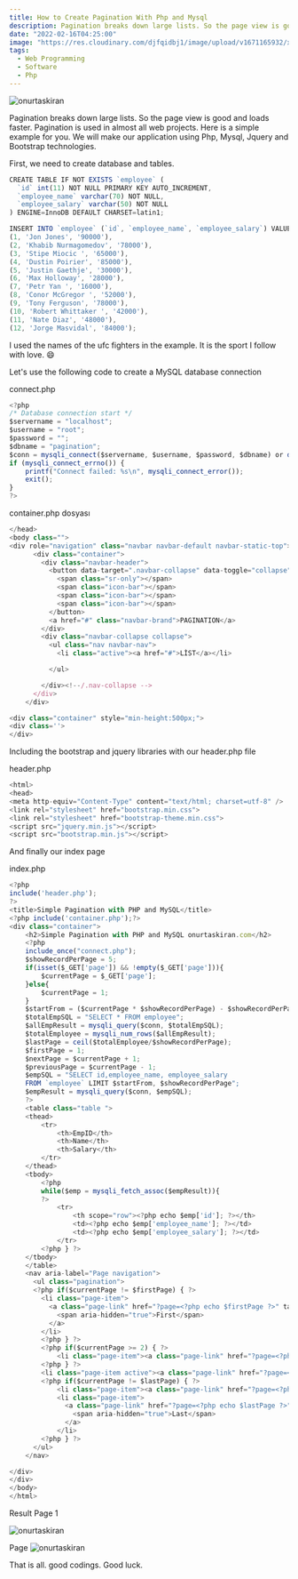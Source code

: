 ```yaml
---
title: How to Create Pagination With Php and Mysql
description: Pagination breaks down large lists. So the page view is good and loads faster. Pagination is used in almost all web projects. Here is a simple example for you.
date: "2022-02-16T04:25:00"
image: "https://res.cloudinary.com/djfqidbj1/image/upload/v1671165932/xpxsxzfrmaa0za4cjtfy.jpg"
tags:
  - Web Programming
  - Software
  - Php
---
```


<img
  className="w-full rounded-xl"
  src="https://res.cloudinary.com/djfqidbj1/image/upload/v1671165932/xpxsxzfrmaa0za4cjtfy.jpg"
  alt="onurtaskiran"
/>

Pagination breaks down large lists. So the page view is good and loads faster. Pagination is used in almost all web projects. Here is a simple example for you. We will make our application using Php, Mysql, Jquery and Bootstrap technologies.

First, we need to create database and tables.

```javascript
CREATE TABLE IF NOT EXISTS `employee` (
  `id` int(11) NOT NULL PRIMARY KEY AUTO_INCREMENT,
  `employee_name` varchar(70) NOT NULL,
  `employee_salary` varchar(50) NOT NULL
) ENGINE=InnoDB DEFAULT CHARSET=latin1;

INSERT INTO `employee` (`id`, `employee_name`, `employee_salary`) VALUES
(1, 'Jon Jones', '90000'),
(2, 'Khabib Nurmagomedov', '78000'),
(3, 'Stipe Miocic ', '65000'),
(4, 'Dustin Poirier', '85000'),
(5, 'Justin Gaethje', '30000'),
(6, 'Max Holloway', '28000'),
(7, 'Petr Yan ', '16000'),
(8, 'Conor McGregor ', '52000'),
(9, 'Tony Ferguson', '78000'),
(10, 'Robert Whittaker ', '42000'),
(11, 'Nate Diaz', '48000'),
(12, 'Jorge Masvidal', '84000');
```

I used the names of the ufc fighters in the example. It is the sport I follow with love. 😄

Let's use the following code to create a MySQL database connection

connect.php

```javascript
<?php
/* Database connection start */
$servername = "localhost";
$username = "root";
$password = "";
$dbname = "pagination";
$conn = mysqli_connect($servername, $username, $password, $dbname) or die("Connection failed: " . mysqli_connect_error());
if (mysqli_connect_errno()) {
    printf("Connect failed: %s\n", mysqli_connect_error());
    exit();
}
?>
```

container.php dosyası

```javascript
</head>
<body class="">
<div role="navigation" class="navbar navbar-default navbar-static-top">
      <div class="container">
        <div class="navbar-header">
          <button data-target=".navbar-collapse" data-toggle="collapse" class="navbar-toggle" type="button">
            <span class="sr-only"></span>
            <span class="icon-bar"></span>
            <span class="icon-bar"></span>
            <span class="icon-bar"></span>
          </button>
          <a href="#" class="navbar-brand">PAGINATION</a>
        </div>
        <div class="navbar-collapse collapse">
          <ul class="nav navbar-nav">
            <li class="active"><a href="#">LİST</a></li>

          </ul>

        </div><!--/.nav-collapse -->
      </div>
    </div>

<div class="container" style="min-height:500px;">
<div class=''>
</div>
```

Including the bootstrap and jquery libraries with our header.php file

header.php

```javascript
<html>
<head>
<meta http-equiv="Content-Type" content="text/html; charset=utf-8" />
<link rel="stylesheet" href="bootstrap.min.css">
<link rel="stylesheet" href="bootstrap-theme.min.css">
<script src="jquery.min.js"></script>
<script src="bootstrap.min.js"></script>
```

And finally our index page

index.php

```javascript
<?php
include('header.php');
?>
<title>Simple Pagination with PHP and MySQL</title>
<?php include('container.php');?>
<div class="container">
	<h2>Simple Pagination with PHP and MySQL onurtaskiran.com</h2>
	<?php
	include_once("connect.php");
	$showRecordPerPage = 5;
	if(isset($_GET['page']) && !empty($_GET['page'])){
		$currentPage = $_GET['page'];
	}else{
		$currentPage = 1;
	}
	$startFrom = ($currentPage * $showRecordPerPage) - $showRecordPerPage;
	$totalEmpSQL = "SELECT * FROM employee";
	$allEmpResult = mysqli_query($conn, $totalEmpSQL);
	$totalEmployee = mysqli_num_rows($allEmpResult);
	$lastPage = ceil($totalEmployee/$showRecordPerPage);
	$firstPage = 1;
	$nextPage = $currentPage + 1;
	$previousPage = $currentPage - 1;
	$empSQL = "SELECT id,employee_name, employee_salary
	FROM `employee` LIMIT $startFrom, $showRecordPerPage";
	$empResult = mysqli_query($conn, $empSQL);
	?>
	<table class="table ">
	<thead>
		<tr>
			<th>EmpID</th>
			<th>Name</th>
			<th>Salary</th>
		</tr>
	</thead>
	<tbody>
		<?php
		while($emp = mysqli_fetch_assoc($empResult)){
		?>
			<tr>
				<th scope="row"><?php echo $emp['id']; ?></th>
				<td><?php echo $emp['employee_name']; ?></td>
				<td><?php echo $emp['employee_salary']; ?></td>
			</tr>
		<?php } ?>
	</tbody>
	</table>
	<nav aria-label="Page navigation">
	  <ul class="pagination">
	  <?php if($currentPage != $firstPage) { ?>
		<li class="page-item">
		  <a class="page-link" href="?page=<?php echo $firstPage ?>" tabindex="-1" aria-label="Previous">
			<span aria-hidden="true">First</span>
		  </a>
		</li>
		<?php } ?>
		<?php if($currentPage >= 2) { ?>
			<li class="page-item"><a class="page-link" href="?page=<?php echo $previousPage ?>"><?php echo $previousPage ?></a></li>
		<?php } ?>
		<li class="page-item active"><a class="page-link" href="?page=<?php echo $currentPage ?>"><?php echo $currentPage ?></a></li>
		<?php if($currentPage != $lastPage) { ?>
			<li class="page-item"><a class="page-link" href="?page=<?php echo $nextPage ?>"><?php echo $nextPage ?></a></li>
			<li class="page-item">
			  <a class="page-link" href="?page=<?php echo $lastPage ?>" aria-label="Next">
				<span aria-hidden="true">Last</span>
			  </a>
			</li>
		<?php } ?>
	  </ul>
	</nav>

</div>
</div>
</body>
</html>
```

Result Page 1

<img
  className="w-full"
  src="https://res.cloudinary.com/djfqidbj1/image/upload/v1704627164/i1rror5vy9kslpozb7gt.png"
  alt="onurtaskiran"
/>

Page <img className="w-full" src="https://res.cloudinary.com/djfqidbj1/image/upload/v1704627164/pyjdvns5pntqcbdv6y2u.png" alt="onurtaskiran" />

That is all. good codings. Good luck.
